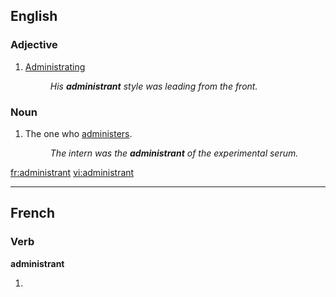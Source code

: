 ==English==

===Adjective===
{{en-adj|-}}

# [[administrating|Administrating]]
#:''His '''administrant''' style was leading from the front.''

===Noun===
{{en-noun}}

# The one who [[administer]]s.
#:''The intern was the '''administrant''' of the experimental serum.''

[[fr:administrant]]
[[vi:administrant]]

----
==French==

===Verb===
'''administrant'''

# {{present participle of|administrer|lang=fr}}
 {{count page|[[Wiktionary:Page count]]}} 
{{rfc-auto}}